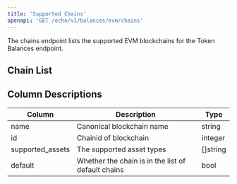 ```yaml
---
title: 'Supported Chains'
openapi: 'GET /echo/v1/balances/evm/chains'
---
```


The chains endpoint lists the supported EVM blockchains for the Token Balances endpoint.

## Chain List


<Chains url="https://api.dune.com/api/echo/v1/balances/evm/chains" />

## Column Descriptions

| Column                    | Description                                        | Type                |
|---------------------------|----------------------------------------------------|---------------------|
| name                      | Canonical blockchain name                          | string              |
| id                        | Chainid of blockchain                              | integer             |
| supported_assets          | The supported asset types                          | []string            |
| default                   | Whether the chain is in the list of default chains | bool                |
